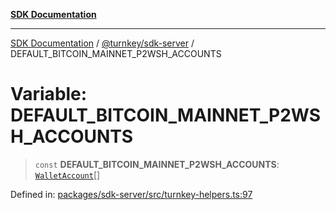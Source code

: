 [**SDK Documentation**](../../../README.mdx)

***

[SDK Documentation](../../../packages.mdx) / [@turnkey/sdk-server](../README.mdx) / DEFAULT\_BITCOIN\_MAINNET\_P2WSH\_ACCOUNTS

# Variable: DEFAULT\_BITCOIN\_MAINNET\_P2WSH\_ACCOUNTS

> `const` **DEFAULT\_BITCOIN\_MAINNET\_P2WSH\_ACCOUNTS**: [`WalletAccount`](../interfaces/WalletAccount.mdx)[]

Defined in: [packages/sdk-server/src/turnkey-helpers.ts:97](https://github.com/tkhq/sdk/blob/e1b1a69bdd608320aaf03cc2dbbf68dc0c52b28d/packages/sdk-server/src/turnkey-helpers.ts#L97)
